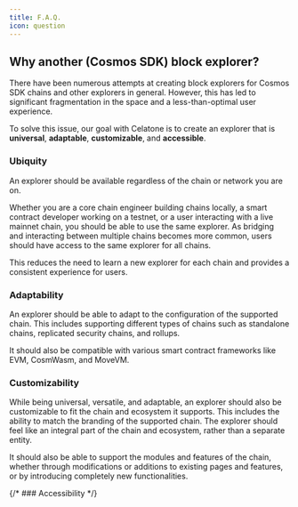 ```yaml
---
title: F.A.Q.
icon: question
---
```


## Why another (Cosmos SDK) block explorer?

There have been numerous attempts at creating block explorers for Cosmos SDK chains and other explorers in general. However, this has led to significant fragmentation in the space and a less-than-optimal user experience.

To solve this issue, our goal with Celatone is to create an explorer that is **universal**, **adaptable**, **customizable**, and **accessible**.

### Ubiquity

An explorer should be available regardless of the chain or network you are on.

Whether you are a core chain engineer building chains locally, a smart contract developer working on a testnet, or a user interacting with a live mainnet chain, you should be able to use the same explorer. As bridging and interacting between multiple chains becomes more common, users should have access to the same explorer for all chains.

This reduces the need to learn a new explorer for each chain and provides a consistent experience for users.

### Adaptability

An explorer should be able to adapt to the configuration of the supported chain. This includes supporting different types of chains such as standalone chains, replicated security chains, and rollups.

It should also be compatible with various smart contract frameworks like EVM, CosmWasm, and MoveVM.

### Customizability

While being universal, versatile, and adaptable, an explorer should also be customizable to fit the chain and ecosystem it supports. This includes the ability to match the branding of the supported chain. The explorer should feel like an integral part of the chain and ecosystem, rather than a separate entity.

It should also be able to support the modules and features of the chain, whether through modifications or additions to existing pages and features, or by introducing completely new functionalities.

{/* ### Accessibility */}
